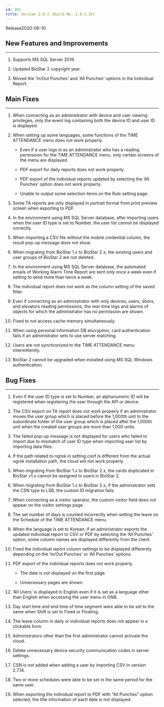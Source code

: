 ```yaml
---
id: 281
title: Version 2.8.1 (Build No. 2.8.1.35)
---
```


Release<Separator/>2020-06-10

## New Features and Improvements

---

1. Supports MS SQL Server 2019.

1. Updated BioStar 2 copyright year.

1. Moved the 'In/Out Punches' and 'All Punches' options in the Individual Report.
    
## Main Fixes

---

1. When connecting as an administrator with device and user viewing privileges, only the event log containing both the device ID and user ID is displayed.

1. When setting up some languages, some functions of the TIME ATTENDANCE menu does not work properly.

    * Even if a user logs in as an administrator who has a reading permission for the TIME ATTENDANCE menu, only certain screens of the menu are displayed.

    * PDF export for daily reports does not work properly.

    * PDF export of the individual reports updated by selecting the ‘All Punches’ option does not work properly.

    * Unable to output some selection items on the Rule setting page.

1. Some TA reports are only displayed in portrait format from print preview screen when exporting to PDF.

1. In the environment using MS SQL Server database, after importing users when the user ID type is set to Number, the user list cannot be displayed correctly.

1. When importing a CSV file without the mobile credential column, the result pop-up message does not show.

1. When migrating from BioStar 1.x to BioStar 2.x, the existing users and user groups of BioStar 2 are not deleted.

1. In the environment using MS SQL Server database, the automated emails of Working Alarm Time Report are sent only once a week even if setting to send more than twice a week.

1. The individual report does not work as the column setting of the saved filter.

1. Even if connecting as an administrator with only devices, users, doors, and elevators reading permissions, the real-time logs and alarms of objects for which the administrator has no permission are shown.

1. Fixed to not access cache memory simultaneously.

1. When using personal information DB encryption, card authentication fails if an administrator sets to use server matching.

1. Users are not synchronized to the TIME ATTENDANCE menu intermittently.

1. BioStar 2 cannot be upgraded when installed using MS SQL Windows authentication.

## Bug Fixes

---

1. Even if the user ID type is set to Number, an alphanumeric ID will be registered when registering the user through the API or device.

1. The CSV export on TA report does not work properly if an administrator moves the user group which is placed before the 1,000th unit to the subordinate folder of the user group which is placed after the 1,000th unit when the created user groups are more than 1,000 units.

1. The failed pop-up message is not displayed for users who failed to import due to mismatch of user ID type when importing user list by importing data files.

1. If the path related to ngrok in setting.conf is different from the actual ngrok installation path, the cloud will not work properly.

1. When migrating from BioStar 1.x to BioStar 2.x, the cards duplicated in BioStar v1.x cannot be assigned to users in BioStar 2.

1. When migrating from BioStar 1.x to BioStar 2.x, if the administrator sets the CSN type to LSB, the custom ID migration fails.

1. When connecting as a visitor operator, the custom visitor field does not appear on the visitor settings page.

1. The set number of days is counted incorrectly when setting the leave on the Schedule of the TIME ATTENDANCE menu.

1. When the language is set to Korean, if an administrator exports the updated individual report to CSV or PDF by selecting the ‘All Punches’ option, some column names are displayed differently from the client.

1. Fixed the individual report column settings to be displayed differently depending on the ‘In/Out Punches’ or ‘All Punches’ options.

1. PDF export of the individual reports does not work properly.

    * The date is not displayed on the first page.

    * Unnecessary pages are shown.

1. ‘All Users’ is displayed in English even if it is set as a language other than English when accessing the user menu in GNB.

1. Day start time and end time of time segment were able to be set to the same when Shift is set to Fixed or Floating.

1. The leave column in daily or individual reports does not appear in a clickable form.

1. Administrators other than the first administrator cannot activate the cloud.

1. Delete unnecessary device security communication codes in server settings.

1. CSN is not added when adding a user by importing CSV in version 2.7.14.

1. Two or more schedules were able to be set in the same period for the same user.

1. When exporting the individual report to PDF with "All Punches" option selected, the title information of each date is not displayed.
